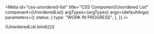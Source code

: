 <!-- @license CC0-1.0 -->


<Meta
  id="css-unordered-list"
  title="CSS Component/Unordered List"
  component={UnorderedList}
  argTypes={argTypes}
  args={defaultArgs}
  parameters={{
    status: {
      type: "WORK IN PROGRESS",
    },
  }}
/>

<Canvas>
  <Story name="Default" args={exampleArgs}>
    {UnorderedList.bind({})}
  </Story>
</Canvas>

<ArgsTable story="Default" />
